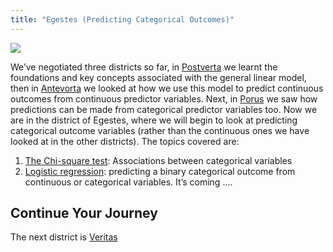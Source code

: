 ```yaml
---
title: "Egestes (Predicting Categorical Outcomes)"
---
```



![](../images/egestes_long.png)

We've negotiated three districts so far, in [Postverta](postverta.qmd) we learnt the foundations and key concepts associated with the general linear model, then in [Antevorta](antevorta.qmd) we looked at how we use this model to predict continuous outcomes from continuous predictor variables. Next, in [Porus](porus.qmd) we saw how predictions can be made from categorical predictor variables too. Now we are in the district of Egestes, where we will begin to look at predicting categorical outcome variables (rather than the continuous ones we have looked at in the other districts). The topics covered are:

1. [The Chi-square test](chi.qmd): Associations between categorical variables
2. [Logistic regression](log_reg.qmd): predicting a binary categorical outcome from continuous or categorical variables. It's coming ....

## Continue Your Journey

The next district is [Veritas](veritas.qmd)
